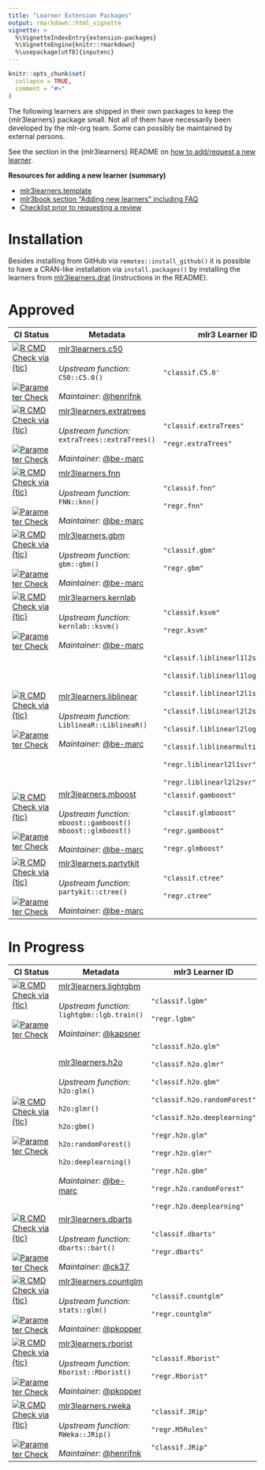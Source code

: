 ```yaml
---
title: "Learner Extension Packages"
output: rmarkdown::html_vignette
vignette: >
  %\VignetteIndexEntry{extension-packages}
  %\VignetteEngine{knitr::rmarkdown}
  %\usepackage[utf8]{inputenc}
---
```


```r
knitr::opts_chunk$set(
  collapse = TRUE,
  comment = "#>"
)
```

The following learners are shipped in their own packages to keep the {mlr3learners} package small.
Not all of them have necessarily been developed by the mlr-org team.
Some can possibly be maintained by external persons.

See the section in the {mlr3learners} README on [how to add/request a new learner](https://github.com/mlr-org/mlr3learners#requestingadding-additional-learners).

**Resources for adding a new learner (summary)**

- [mlr3learners.template](https://github.com/mlr-org/mlr3learners.template)
- [mlr3book section "Adding new learners" including FAQ](https://mlr3book.mlr-org.com/extending-learners.html)
- [Checklist prior to requesting a review](https://github.com/mlr-org/mlr3learners.template/issues/5)

# Installation

Besides installing from GitHub via `remotes::install_github()` it is possible to have a CRAN-like installation via `install.packages()` by installing the learners from [mlr3learners.drat](https://github.com/mlr3learners/mlr3learners.drat) (instructions in the README).

# Approved

| CI Status                                                                                                                                                                                                                                                                                                                                                      | Metadata                                                                                                                                                                                                                                                        | mlr3 Learner ID                                                                                                                                                                                                                                                                                          |
| -------------------------------------------------------------------------------------------------------------------------------------------------------------------------------------------------------------------------------------------------------------------------------------------------------------------------------------------------------------- | --------------------------------------------------------------------------------------------------------------------------------------------------------------------------------------------------------------------------------------------------------------- | -------------------------------------------------------------------------------------------------------------------------------------------------------------------------------------------------------------------------------------------------------------------------------------------------------- |
| [![R CMD Check via {tic}](https://github.com/mlr3learners/mlr3learners.c50/workflows/R%20CMD%20Check%20via%20{tic}/badge.svg?branch=master)](https://github.com/mlr3learners/mlr3learners.c50/actions) <br> <br> [![Parameter Check](https://github.com/mlr3learners/mlr3learners.c50/workflows/Parameter%20Check/badge.svg?branch=master)](https://github.com/mlr3learners/mlr3learners.c50/actions)                      |  [mlr3learners.c50](https://github.com/mlr3learners/mlr3learners.c50) <br><br> <i>Upstream function:</i> `C50::C5.0()` <br><br> <i>Maintainer:</i> [\@henrifnk](https://github.com/henrifnk)                                      | `"classif.C5.0'`                                                                                                                                                                                                                                                                                         |
| [![R CMD Check via {tic}](https://github.com/mlr3learners/mlr3learners.extratrees/workflows/R%20CMD%20Check%20via%20{tic}/badge.svg?branch=master)](https://github.com/mlr3learners/mlr3learners.extratrees/actions) <br> <br> [![Parameter Check](https://github.com/mlr3learners/mlr3learners.extratrees/workflows/Parameter%20Check/badge.svg?branch=master)](https://github.com/mlr3learners/mlr3learners.extratrees/actions) |  [mlr3learners.extratrees](https://github.com/mlr3learners/mlr3learners.extratrees) <br><br> <i>Upstream function:</i> `extraTrees::extraTrees()` <br><br> <i>Maintainer:</i> [\@be-marc](https://github.com/be-marc)             | `"classif.extraTrees"` <br><br> `"regr.extraTrees"`                                                                                                                                                                                                                                                      |
| [![R CMD Check via {tic}](https://github.com/mlr3learners/mlr3learners.fnn/workflows/R%20CMD%20Check%20via%20{tic}/badge.svg?branch=master)](https://github.com/mlr3learners/mlr3learners.fnn/actions) <br> <br> [![Parameter Check](https://github.com/mlr3learners/mlr3learners.fnn/workflows/Parameter%20Check/badge.svg?branch=master)](https://github.com/mlr3learners/mlr3learners.fnn/actions)                      |  [mlr3learners.fnn](https://github.com/mlr3learners/mlr3learners.fnn) <br><br> <i>Upstream function:</i> `FNN::knn()` <br><br> <i>Maintainer:</i> [\@be-marc](https://github.com/be-marc)                                         | `"classif.fnn"` <br><br> `"regr.fnn"`                                                                                                                                                                                                                                                                    |
| [![R CMD Check via {tic}](https://github.com/mlr3learners/mlr3learners.gbm/workflows/R%20CMD%20Check%20via%20{tic}/badge.svg?branch=master)](https://github.com/mlr3learners/mlr3learners.gbm/actions) <br> <br> [![Parameter Check](https://github.com/mlr3learners/mlr3learners.gbm/workflows/Parameter%20Check/badge.svg?branch=master)](https://github.com/mlr3learners/mlr3learners.gbm/actions)                     |  [mlr3learners.gbm](https://github.com/mlr3learners/mlr3learners.gbm)<br><br> <i>Upstream function:</i> `gbm::gbm()` <br><br> <i>Maintainer:</i> [\@be-marc](https://github.com/be-marc)                                          | `"classif.gbm"` <br><br> `"regr.gbm"`                                                                                                                                                                                                                                                                    |
| [![R CMD Check via {tic}](https://github.com/mlr3learners/mlr3learners.kernlab/workflows/R%20CMD%20Check%20via%20{tic}/badge.svg?branch=master)](https://github.com/mlr3learners/mlr3learners.kernlab/actions) <br> <br> [![Parameter Check](https://github.com/mlr3learners/mlr3learners.kernlab/workflows/Parameter%20Check/badge.svg?branch=master)](https://github.com/mlr3learners/mlr3learners.kernlab/actions)         |  [mlr3learners.kernlab](https://github.com/mlr3learners/mlr3learners.kernlab) <br><br> <i>Upstream function:</i> `kernlab::ksvm()` <br><br> <i>Maintainer:</i> [\@be-marc](https://github.com/be-marc)                                  | `"classif.ksvm"` <br><br> `"regr.ksvm"`                                                                                                                                                                                                                                                                  |
| [![R CMD Check via {tic}](https://github.com/mlr3learners/mlr3learners.liblinear/workflows/R%20CMD%20Check%20via%20{tic}/badge.svg?branch=master)](https://github.com/mlr3learners/mlr3learners.liblinear/actions) <br> <br> [![Parameter Check](https://github.com/mlr3learners/mlr3learners.liblinear/workflows/Parameter%20Check/badge.svg?branch=master)](https://github.com/mlr3learners/mlr3learners.liblinear/actions)   |  [mlr3learners.liblinear](https://github.com/mlr3learners/mlr3learners.liblinear) <br><br> <i>Upstream function:</i> `LiblineaR::LiblineaR()` <br><br> <i>Maintainer:</i> [\@be-marc](https://github.com/be-marc)                 | `"classif.liblinearl1l2svc"` <br><br> `"classif.liblinearl1logreg"` <br><br> `"classif.liblinearl2l1svc"` <br><br> `"classif.liblinearl2l2svc"` <br><br> `"classif.liblinearl2logreg"` <br><br> `"classif.liblinearmulticlasssvc"` <br><br> `"regr.liblinearl2l1svr"` <br><br> `"regr.liblinearl2l2svr"` |
| [![R CMD Check via {tic}](https://github.com/mlr3learners/mlr3learners.mboost/workflows/R%20CMD%20Check%20via%20{tic}/badge.svg?branch=master)](https://github.com/mlr3learners/mlr3learners.mboost/actions) <br> <br> [![Parameter Check](https://github.com/mlr3learners/mlr3learners.mboost/workflows/Parameter%20Check/badge.svg?branch=master)](https://github.com/mlr3learners/mlr3learners.mboost/actions)            |  [mlr3learners.mboost](https://github.com/mlr3learners/mlr3learners.mboost) <br><br> <i>Upstream function:</i> `mboost::gamboost()` <br> `mboost::glmboost()` <br><br> <i>Maintainer:</i> [\@be-marc](https://github.com/be-marc) | `"classif.gamboost"` <br><br> `"classif.glmboost"` <br><br> `"regr.gamboost"` <br><br> `"regr.glmboost"`                                                                                                                                                                                                 |  |  |
| [![R CMD Check via {tic}](https://github.com/mlr3learners/mlr3learners.partykit/workflows/R%20CMD%20Check%20via%20{tic}/badge.svg?branch=master)](https://github.com/mlr3learners/mlr3learners.partykit/actions) <br> <br> [![Parameter Check](https://github.com/mlr3learners/mlr3learners.partykit/workflows/Parameter%20Check/badge.svg?branch=master)](https://github.com/mlr3learners/mlr3learners.partykit/actions)       |  [mlr3learners.partytkit](https://github.com/mlr3learners/mlr3learners.partykit) <br><br> <i>Upstream function:</i> `partykit::ctree()` <br><br> <i>Maintainer:</i> [\@be-marc](https://github.com/be-marc)                       | `"classif.ctree"` <br><br> `"regr.ctree"`                                                                                                                                                                                                                                                                |

# In Progress

| CI Status                                                                                                                                                                                                                                                                                                                                                | Metadata                                                                                                                                                                                                                                                                                                                           | mlr3 Learner ID                                                                                                                                                                                                                                                                                                |
| -------------------------------------------------------------------------------------------------------------------------------------------------------------------------------------------------------------------------------------------------------------------------------------------------------------------------------------------------------- | ---------------------------------------------------------------------------------------------------------------------------------------------------------------------------------------------------------------------------------------------------------------------------------------------------------------------------------- | -------------------------------------------------------------------------------------------------------------------------------------------------------------------------------------------------------------------------------------------------------------------------------------------------------------- |
| [![R CMD Check via {tic}](https://github.com/mlr3learners/mlr3learners.lightgbm/workflows/R%20CMD%20Check%20via%20{tic}/badge.svg?branch=master)](https://github.com/mlr3learners/mlr3learners.lightgbm/actions) <br> <br> [![Parameter Check](https://github.com/mlr3learners/mlr3learners.lightgbm/workflows/Parameter%20Check/badge.svg?branch=master)](https://github.com/mlr3learners/mlr3learners.lightgbm/actions) |  [mlr3learners.lightgbm](https://github.com/mlr3learners/mlr3learners.lightgbm) <br><br> <i>Upstream function:</i> <br> `lightgbm::lgb.train()` <br><br> <i>Maintainer:</i> [\@kapsner](https://github.com/kapsner)                                                                                  | `"classif.lgbm"` <br><br> `"regr.lgbm"`                                                                                                                                                                                                                                                                        |
| [![R CMD Check via {tic}](https://github.com/mlr3learners/mlr3learners.h2o/workflows/R%20CMD%20Check%20via%20{tic}/badge.svg?branch=master)](https://github.com/mlr3learners/mlr3learners.h2o/actions) <br> <br> [![Parameter Check](https://github.com/mlr3learners/mlr3learners.h2o/workflows/Parameter%20Check/badge.svg?branch=master)](https://github.com/mlr3learners/mlr3learners.h2o/actions)             |  [mlr3learners.h2o](https://github.com/mlr3learners/mlr3learners.h2o) <br><br> <i>Upstream function:</i> <br> `h2o:glm()` <br><br> `h2o:glmr()` <br><br> `h2o:gbm()` <br><br> `h2o:randomForest()` <br><br> `h2o:deeplearning()` <br><br> <i>Maintainer:</i> [\@be-marc](https://github.com/be-marc) | `"classif.h2o.glm"` <br><br> `"classif.h2o.glmr"` <br><br> `"classif.h2o.gbm"` <br><br> `"classif.h2o.randomForest"` <br><br> `"classif.h2o.deeplearning"` <br><br> `"regr.h2o.glm"`<br><br> `"regr.h2o.glmr"` <br><br> `"regr.h2o.gbm"` <br><br> `"regr.h2o.randomForest"` <br><br> `"regr.h2o.deeplearning"` |
| [![R CMD Check via {tic}](https://github.com/mlr3learners/mlr3learners.dbarts/workflows/R%20CMD%20Check%20via%20{tic}/badge.svg?branch=master)](https://github.com/mlr3learners/mlr3learners.dbarts/actions) <br> <br> [![Parameter Check](https://github.com/mlr3learners/mlr3learners.dbarts/workflows/Parameter%20Check/badge.svg?branch=master)](https://github.com/mlr3learners/mlr3learners.dbarts/actions)      |  [mlr3learners.dbarts](https://github.com/mlr3learners/mlr3learners.dbarts) <br><br> <i>Upstream function:</i> `dbarts::bart()` <br><br> <i>Maintainer:</i> [\@ck37](https://github.com/ck37)                                                                                                        | `"classif.dbarts"` <br><br> `"regr.dbarts"`                                                                                                                                                                                                                                                                    |
| [![R CMD Check via {tic}](https://github.com/mlr3learners/mlr3learners.countglm/workflows/R%20CMD%20Check%20via%20{tic}/badge.svg?branch=master)](https://github.com/mlr3learners/mlr3learners.countglm/actions) <br> <br> [![Parameter Check](https://github.com/mlr3learners/mlr3learners.countglm/workflows/Parameter%20Check/badge.svg?branch=master)](https://github.com/mlr3learners/mlr3learners.countglm/actions) |  [mlr3learners.countglm](https://github.com/mlr3learners/mlr3learners.countglm) <br><br> <i>Upstream function:</i> `stats::glm()` <br><br> <i>Maintainer:</i> [\@pkopper](https://github.com/pkopper)                                                                                                | `"classif.countglm"`<br><br> `"regr.countglm"`                                                                                                                                                                                                                                                                 |
| [![R CMD Check via {tic}](https://github.com/mlr3learners/mlr3learners.rborist/workflows/R%20CMD%20Check%20via%20{tic}/badge.svg?branch=master)](https://github.com/mlr3learners/mlr3learners.rborist/actions) <br> <br> [![Parameter Check](https://github.com/mlr3learners/mlr3learners.rborist/workflows/Parameter%20Check/badge.svg?branch=master)](https://github.com/mlr3learners/mlr3learners.rborist/actions)    |  [mlr3learners.rborist](https://github.com/mlr3learners/mlr3learners.rborist) <br><br> <i>Upstream function:</i> `Rborist::Rborist()` <br><br> <i>Maintainer:</i> [\@pkopper](https://github.com/pkopper)                                                                                            | `"classif.Rborist"` <br><br> `"regr.Rborist"`                                                                                                                                                                                                                                                                  |
| [![R CMD Check via {tic}](https://github.com/mlr3learners/mlr3learners.rweka/workflows/R%20CMD%20Check%20via%20{tic}/badge.svg?branch=master)](https://github.com/mlr3learners/mlr3learners.rweka/actions) <br> <br> [![Parameter Check](https://github.com/mlr3learners/mlr3learners.rweka/workflows/Parameter%20Check/badge.svg?branch=master)](https://github.com/mlr3learners/mlr3learners.rweka/actions)        |  [mlr3learners.rweka](https://github.com/mlr3learners/mlr3learners.rweka) <br><br> <i>Upstream function:</i> `RWeka::JRip()` <br><br> <i>Maintainer:</i> [\@henrifnk](https://github.com/henrifnk)                                                                                                       | `"classif.JRip"` <br><br> `"regr.M5Rules"` <br><br> `"classif.JRip"`  |

